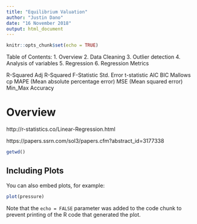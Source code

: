 ---
title: "Equilibrium Valuation"
author: "Justin Dano"
date: "16 November 2018"
output: html_document
---

```{r setup, include=FALSE}
knitr::opts_chunk$set(echo = TRUE)
```

Table of Contents:
1. Overview
2. Data Cleaning
3. Outlier detection
4. Analysis of variables
5. Regression 
6. Regression Metrics

  R-Squared
  Adj R-Squared
  F-Statistic
  Std. Error
  t-statistic
  AIC
  BIC
  Mallows cp
  MAPE (Mean absolute percentage error)
  MSE (Mean squared error)
  Min_Max Accuracy


# Overview
http://r-statistics.co/Linear-Regression.html

https://papers.ssrn.com/sol3/papers.cfm?abstract_id=3177338


```{r cars}
getwd()
```

## Including Plots

You can also embed plots, for example:

```{r pressure, echo=FALSE}
plot(pressure)
```

Note that the `echo = FALSE` parameter was added to the code chunk to prevent printing of the R code that generated the plot.
